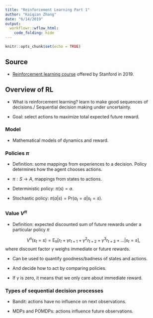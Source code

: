 ```yaml
---
title: "Reinforcement Learning Part 1"
author: "Kaiqian Zhang"
date: "6/14/2019"
output:
  workflowr::wflow_html:
    code_folding: hide
---
```


```r
knitr::opts_chunk$set(echo = TRUE)
```

## Source

- [Reinforcement learning course](https://www.youtube.com/watch?v=FgzM3zpZ55o) offered by Stanford in 2019. 

## Overview of RL

- What is reinforcement learning? learn to make good sequences of decisions./ Sequential decision making under uncertainty.

- Goal: select actions to maximize total expected future reward.

### Model

- Mathematical models of dynamics and reward.

### Policies $\pi$

- Definition: some mappings from experiences to a decision. Policy determines how the agent chooses actions.

- $\pi: S \to A$, mappings from states to actions.

- Deterministic policy: $\pi(s) = a$.

- Stochastic policy: $\pi(a|s) = \text{Pr}(a_t=a|s_t = s)$.

### Value $V^{\pi}$

- Definition: expected discounted sum of future rewards under a particular policy $\pi$

$$
V^{\pi}(s_t=s) = \text{E}_{\pi}[r_t + \gamma r_{t+1} + \gamma^2 r_{t+2} + \gamma^3 r_{t+3} + \dots | s_t=s],
$$
where discount factor $\gamma$ weighs immediate or future rewards.

- Can be used to quantify goodness/badness of states and actions.

- And decide how to act by comparing policies.

- If $\gamma$ is zero, it means that we only care about immediate reward.

### Types of sequential decision processes

- Bandit: actions have no influence on next observations.

- MDPs and POMDPs: actions influence future observations.




















